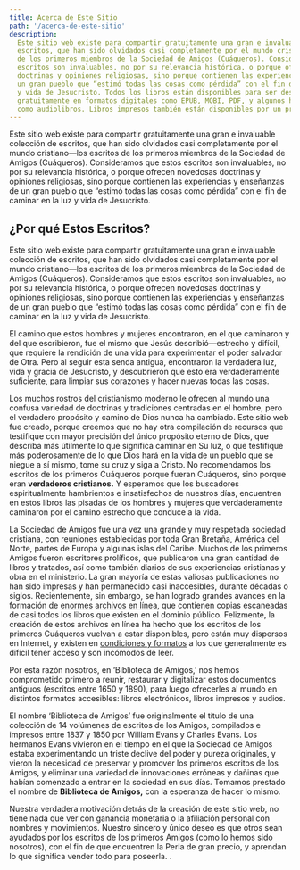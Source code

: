 ```yaml
---
title: Acerca de Este Sitio
path: '/acerca-de-este-sitio'
description:
  Este sitio web existe para compartir gratuitamente una gran e invaluable colección de
  escritos, que han sido olvidados casi completamente por el mundo cristiano—los escritos
  de los primeros miembros de la Sociedad de Amigos (Cuáqueros). Consideramos que estos
  escritos son invaluables, no por su relevancia histórica, o porque ofrecen novedosas
  doctrinas y opiniones religiosas, sino porque contienen las experiencias y enseñanzas de
  un gran pueblo que “estimó todas las cosas como pérdida” con el fin de caminar en la luz
  y vida de Jesucristo. Todos los libros están disponibles para ser descargados
  gratuitamente en formatos digitales como EPUB, MOBI, PDF, y algunos han sido grabados
  como audiolibros. Libros impresos también están disponibles por un precio muy económico.
---
```


<Lead>
  Este sitio web existe para compartir gratuitamente una gran e invaluable colección de
  escritos, que han sido olvidados casi completamente por el mundo cristiano&mdash;los
  escritos de los primeros miembros de la Sociedad de Amigos (Cuáqueros). Consideramos que
  estos escritos son invaluables, no por su relevancia histórica, o porque ofrecen
  novedosas doctrinas y opiniones religiosas, sino porque contienen las experiencias y
  enseñanzas de un gran pueblo que “estimó todas las cosas como pérdida” con el fin de
  caminar en la luz y vida de Jesucristo.
</Lead>

## ¿Por qué Estos Escritos?

Este sitio web existe para compartir gratuitamente una gran e invaluable colección de
escritos, que han sido olvidados casi completamente por el mundo cristiano—los escritos de
los primeros miembros de la Sociedad de Amigos (Cuáqueros). Consideramos que estos
escritos son invaluables, no por su relevancia histórica, o porque ofrecen novedosas
doctrinas y opiniones religiosas, sino porque contienen las experiencias y enseñanzas de
un gran pueblo que “estimó todas las cosas como pérdida” con el fin de caminar en la luz y
vida de Jesucristo.

El camino que estos hombres y mujeres encontraron, en el que caminaron y del que
escribieron, fue el mismo que Jesús describió—estrecho y difícil, que requiere la
rendición de una vida para experimentar el poder salvador de Otra. Pero al seguir esta
senda antigua, encontraron la verdadera luz, vida y gracia de Jesucristo, y descubrieron
que esto era verdaderamente suficiente, para limpiar sus corazones y hacer nuevas todas
las cosas.

Los muchos rostros del cristianismo moderno le ofrecen al mundo una confusa variedad de
doctrinas y tradiciones centradas en el hombre, pero el verdadero propósito y camino de
Dios nunca ha cambiado. Este sitio web fue creado, porque creemos que no hay otra
compilación de recursos que testifique con mayor precisión del único propósito eterno de
Dios, que describa más útilmente lo que significa caminar en Su luz, o que testifique más
poderosamente de lo que Dios hará en la vida de un pueblo que se niegue a sí mismo, tome
su cruz y siga a Cristo. No recomendamos los escritos de los primeros Cuáqueros porque
fueran Cuáqueros, sino porque eran **verdaderos cristianos.** Y esperamos que los
buscadores espiritualmente hambrientos e insatisfechos de nuestros días, encuentren en
estos libros las pisadas de los hombres y mujeres que verdaderamente caminaron por el
camino estrecho que conduce a la vida.

La Sociedad de Amigos fue una vez una grande y muy respetada sociedad cristiana, con
reuniones establecidas por toda Gran Bretaña, América del Norte, partes de Europa y
algunas islas del Caribe. Muchos de los primeros Amigos fueron escritores prolíficos, que
publicaron una gran cantidad de libros y tratados, así como también diarios de sus
experiencias cristianas y obra en el ministerio. La gran mayoría de estas valiosas
publicaciones no han sido impresas y han permanecido casi inaccesibles, durante décadas o
siglos. Recientemente, sin embargo, se han logrado grandes avances en la formación de
[enormes](https://books.google.com/) [archivos](https://archive.org/details/texts)
[en línea](https://www.hathitrust.org/), que contienen copias escaneadas de casi todos los
libros que existen en el dominio público. Felizmente, la creación de estos archivos en
línea ha hecho que los escritos de los primeros Cuáqueros vuelvan a estar disponibles,
pero están muy dispersos en Internet, y existen en
[condiciones y formatos](https://books.google.com/books?id=LCEJAAAAQAAJ&printsec=frontcover&cad=0#v=onepage)
a los que generalmente es difícil tener acceso y son incómodos de leer.

Por esta razón nosotros, en ‘Biblioteca de Amigos,’ nos hemos comprometido primero a
reunir, restaurar y digitalizar estos documentos antiguos (escritos entre 1650 y 1890),
para luego ofrecerles al mundo en distintos formatos accesibles: libros electrónicos,
libros impresos y audios.

El nombre ‘Biblioteca de Amigos’ fue originalmente el título de una colección de 14
volúmenes de escritos de los Amigos, compilados e impresos entre 1837 y 1850 por William
Evans y Charles Evans. Los hermanos Evans vivieron en el tiempo en el que la Sociedad de
Amigos estaba experimentando un triste declive del poder y pureza originales, y vieron la
necesidad de preservar y promover los primeros escritos de los Amigos, y eliminar una
variedad de innovaciones erróneas y dañinas que habían comenzado a entrar en la sociedad
en sus días. Tomamos prestado el nombre de **Biblioteca de Amigos,** con la esperanza de
hacer lo mismo.

Nuestra verdadera motivación detrás de la creación de este sitio web, no tiene nada que
ver con ganancia monetaria o la afiliación personal con nombres y movimientos. Nuestro
sincero y único deseo es que otros sean ayudados por los escritos de los primeros Amigos
(como lo hemos sido nosotros), con el fin de que encuentren la Perla de gran precio, y
aprendan lo que significa vender todo para poseerla. .
